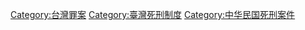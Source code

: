 {{wikisourcecat}}
[[Category:台灣罪案|Category:台灣罪案]]
[[Category:臺灣死刑制度|Category:臺灣死刑制度]]
[[Category:中华民国死刑案件|Category:中华民国死刑案件]]